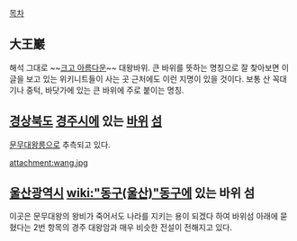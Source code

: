 [[목차]]
== 大王巖 ==
해석 그대로 ~~[[크고 아름다운]]~~ 대왕바위. 큰 바위를 뜻하는 명칭으로 잘 찾아보면 이글을 보고 있는 위키니트들이 사는 곳 근처에도 이런 지명이 있을 것이다. 보통 산 꼭대기나 중턱, 바닷가에 있는 큰 바위에 주로 붙이는 명칭.

== [[경상북도]] [[경주시]]에 있는 [[바위]] [[섬]] ==
[[문무대왕릉]]으로 추측되고 있다.

attachment:wang.jpg

== [[울산광역시]] [[wiki:"동구(울산)"동구]]에 있는 바위 섬==
이곳은 문무대왕의 왕비가 죽어서도 나라를 지키는 용이 되겠다 하여 바위섬 아래에 묻혔다는 2번 항목의 경주 대왕암과 매우 비슷한 전설이 전해지고 있다.
